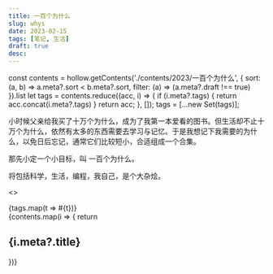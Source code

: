 ```yaml
---
title: 一百个为什么
slug: whys
date: 2023-02-15
tags: [笔记, 生活]
draft: true
desc:
---
```


const contents = hollow.getContents('./contents/2023/一百个为什么',
  {
    sort: (a, b) => a.meta?.sort < b.meta?.sort,
    filter: (a) => (a.meta?.draft !== true)
  }).list
let tags = contents.reduce((acc, i) => {
  if (i.meta?.tags) {
    return acc.concat(i.meta?.tags)
  }
  return acc;
}, []);
tags = [...new Set(tags)];

小时候父亲给我买了十万个为什么，成为了我第一本爱看的图书。但生活却不止十万个为什么，依然有太多的东西需要去学习与记忆。于是我想记下我需要的为什么，以免日后忘记，通常它们比较短小，合适组成一个合集。

那先小定一个小目标，叫 一百个为什么。

将包括科学，生活，编程，我自己，是个大杂烩。

<>
  <div x-data="{ selected: ''}">
    <div className={'flex flex-wrap space-x-2'}>
      {tags.map(t => <span className="opacity-50 cursor-pointer" x-on:click={`selected = selected==='${t}'?'':'${t}'`} x-bind:class={`selected !== '${t}'?'opacity-50':'opacity-100'`}>#{t}</span>)}
    </div>
    {contents.map(i => {
      return <div
        data-json={JSON.stringify({tags: i.meta?.tags})}
        x-show={`selected.length===0 || ${JSON.stringify(i.meta?.tags)}.indexOf(selected) != -1`}
        x-transition:enter="ease-in-out duration-500"
        x-transition:enter-start="opacity-0"
        x-transition:enter-end="opacity-100"
        x-transition:leave="ease-in-out duration-500"
        x-transition:leave-start="opacity-100"
        x-transition:leave-end="opacity-0"
      >
        <h2 id={i.meta?.hash || i.meta?.title}>{i.meta?.title}</h2>
        <Tags tags={i.meta?.tags}/>
        <div dangerouslySetInnerHTML={{__html: i.content}}></div>
      </div>
    })}
  </div>
</>

<script defer src="https://unpkg.com/alpinejs@3.x.x/dist/cdn.min.js"/>
